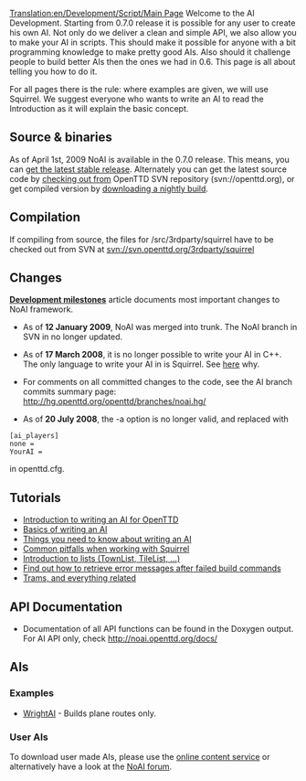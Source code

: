 [[Translation:en/Development/Script/Main Page]]
{{en/Development/Script/Navigation}}
Welcome to the AI Development. Starting from 0.7.0 release it is possible for any user to create his own AI. Not only do we deliver a clean and simple API, we also allow you to make your AI in scripts. This should make it possible for anyone with a bit programming knowledge to make pretty good AIs. Also should it challenge people to build better AIs then the ones we had in 0.6. This page is all about telling you how to do it.

For all pages there is the rule: where examples are given, we will use Squirrel. We suggest everyone who wants to write an AI to read the Introduction as it will explain the basic concept.

== Source & binaries ==
As of April 1st, 2009 NoAI is available in the 0.7.0 release. This means, you can [http://www.openttd.org/en/download-stable get the latest stable release]. Alternately you can get the latest source code by [[en/Development/FAQ development#how-do-i-get-the-svn-version-then|checking out from]] OpenTTD SVN repository (svn://openttd.org), or get compiled version by [http://www.openttd.org/en/download-trunk downloading a nightly build].

== Compilation ==
If compiling from source, the files for /src/3rdparty/squirrel have to be checked out from SVN at svn://svn.openttd.org/3rdparty/squirrel

== Changes ==

'''[[en/Archive/Development/AI Development milestones|Development milestones]]''' article documents most important changes to NoAI framework.

* As of '''12 January 2009''', NoAI was merged into trunk. The NoAI branch in SVN in no longer updated.

* As of '''17 March 2008''', it is no longer possible to write your AI in C++. The only language to write your AI in is Squirrel. See [[en/Archive/Development/AI Development milestones#17-march-2008-c-support-is-dropped|here]] why.

* For comments on all committed changes to the code, see the AI branch commits summary page: http://hg.openttd.org/openttd/branches/noai.hg/

* As of '''20 July 2008''', the -a option is no longer valid, and replaced with
 [ai_players]
 none =
 YourAI =
in openttd.cfg.

== Tutorials ==
* [[en/Development/Script/Introduction|Introduction to writing an AI for OpenTTD]]
* [[en/Development/Script/Basics|Basics of writing an AI]]
* [[en/Development/Script/Need To Know|Things you need to know about writing an AI]]
* [[en/Development/Script/Squirrel pitfalls|Common pitfalls when working with Squirrel]]
* [[en/Development/Script/Lists|Introduction to lists (TownList, TileList, ...)]]
* [[en/Development/Script/Last Error|Find out how to retrieve error messages after failed build commands]]
* [[en/Development/Script/Trams|Trams, and everything related]]

== API Documentation ==
* Documentation of all API functions can be found in the Doxygen output. For AI API only, check http://noai.openttd.org/docs/

== AIs ==
=== Examples ===
* [[en/Development/Script/WrightAI|WrightAI]] - Builds plane routes only.

=== User AIs ===
To download user made AIs, please use the [[en/Archive/Community/Content Service|online content service]] or alternatively have a look at the [http://www.tt-forums.net/viewforum.php?f=65 NoAI forum].
{{en/0.7-feature}}